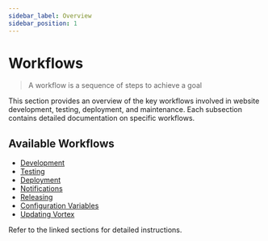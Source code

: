 ```yaml
---
sidebar_label: Overview
sidebar_position: 1
---
```


# Workflows

> A workflow is a sequence of steps to achieve a goal

This section provides an overview of the key workflows involved in website
development, testing, deployment, and maintenance. Each subsection contains
detailed documentation on specific workflows.

## Available Workflows

- [Development](development)
- [Testing](testing)
- [Deployment](deployment)
- [Notifications](notifications)
- [Releasing](releasing)
- [Configuration Variables](variables)
- [Updating Vortex](updating-vortex)

Refer to the linked sections for detailed instructions.
